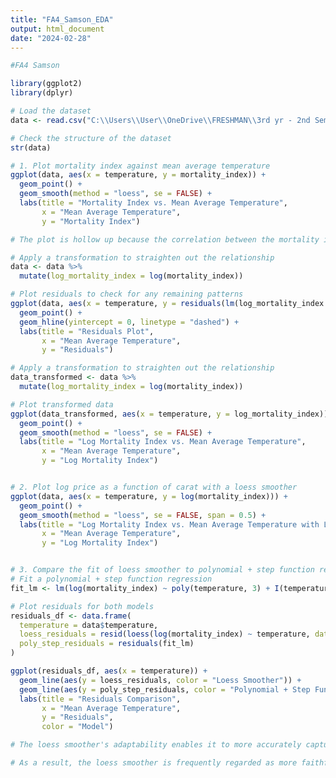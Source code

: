 ---
title: "FA4_Samson_EDA"
output: html_document
date: "2024-02-28"
---




```{r}
#FA4 Samson

library(ggplot2)
library(dplyr)

# Load the dataset
data <- read.csv("C:\\Users\\User\\OneDrive\\FRESHMAN\\3rd yr - 2nd Sem\\Data Analysis\\mortality_by_latitude.csv")

# Check the structure of the dataset
str(data)

# 1. Plot mortality index against mean average temperature
ggplot(data, aes(x = temperature, y = mortality_index)) +
  geom_point() +
  geom_smooth(method = "loess", se = FALSE) +
  labs(title = "Mortality Index vs. Mean Average Temperature",
       x = "Mean Average Temperature",
       y = "Mortality Index")

# The plot is hollow up because the correlation between the mortality index and mean average temperature follows a U-shaped pattern. The mortality index initially decreases as the mean average temperature increases but then rises again. This implies a non-linear relationship in which the mortality index is affected by the mean average temperature in a not monotonic manner. This U-shaped pattern suggests that particular temperature ranges may be associated with lower mortality rates, whereas others may be associated with higher mortality rates.

# Apply a transformation to straighten out the relationship
data <- data %>%
  mutate(log_mortality_index = log(mortality_index))

# Plot residuals to check for any remaining patterns
ggplot(data, aes(x = temperature, y = residuals(lm(log_mortality_index ~ temperature, data = data)))) +
  geom_point() +
  geom_hline(yintercept = 0, linetype = "dashed") +
  labs(title = "Residuals Plot",
       x = "Mean Average Temperature",
       y = "Residuals")

# Apply a transformation to straighten out the relationship
data_transformed <- data %>%
  mutate(log_mortality_index = log(mortality_index))

# Plot transformed data
ggplot(data_transformed, aes(x = temperature, y = log_mortality_index)) +
  geom_point() +
  geom_smooth(method = "loess", se = FALSE) +
  labs(title = "Log Mortality Index vs. Mean Average Temperature",
       x = "Mean Average Temperature",
       y = "Log Mortality Index")


# 2. Plot log price as a function of carat with a loess smoother
ggplot(data, aes(x = temperature, y = log(mortality_index))) +
  geom_point() +
  geom_smooth(method = "loess", se = FALSE, span = 0.5) +
  labs(title = "Log Mortality Index vs. Mean Average Temperature with Loess Smoother",
       x = "Mean Average Temperature",
       y = "Log Mortality Index")


# 3. Compare the fit of loess smoother to polynomial + step function regression using residuals plot
# Fit a polynomial + step function regression
fit_lm <- lm(log(mortality_index) ~ poly(temperature, 3) + I(temperature^3 >= 2), data = data)

# Plot residuals for both models
residuals_df <- data.frame(
  temperature = data$temperature,
  loess_residuals = resid(loess(log(mortality_index) ~ temperature, data = data)),
  poly_step_residuals = residuals(fit_lm)
)

ggplot(residuals_df, aes(x = temperature)) +
  geom_line(aes(y = loess_residuals, color = "Loess Smoother")) +
  geom_line(aes(y = poly_step_residuals, color = "Polynomial + Step Function")) +
  labs(title = "Residuals Comparison",
       x = "Mean Average Temperature",
       y = "Residuals",
       color = "Model")

# The loess smoother's adaptability enables it to more accurately capture the fundamental structure of the data, resulting in residuals with fewer systematic patterns and a better reflection of the dataset's actual variability. 

# As a result, the loess smoother is frequently regarded as more faithful to the data because of its ability to provide a deeper representation of the underlying relationships.


```

